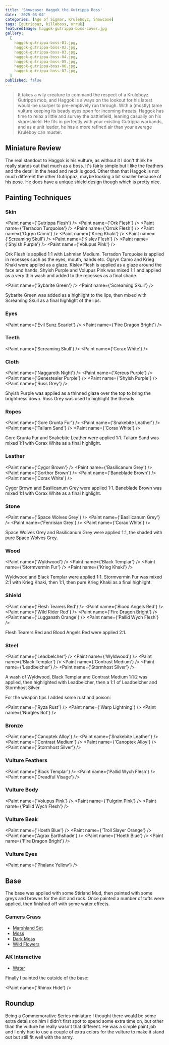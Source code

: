 ```yaml
---
title: 'Showcase: Haggok the Gutrippa Boss'
date: '2025-03-04'
categories: [Age of Sigmar, Kruleboyz, Showcase]
tags: [gutrippaz, killaboss, orruk]
featuredImage: haggok-gutrippa-boss-cover.jpg
gallery:
  [
    haggok-gutrippa-boss-01.jpg,
    haggok-gutrippa-boss-02.jpg,
    haggok-gutrippa-boss-03.jpg,
    haggok-gutrippa-boss-04.jpg,
    haggok-gutrippa-boss-05.jpg,
    haggok-gutrippa-boss-06.jpg,
    haggok-gutrippa-boss-07.jpg,
  ]
published: false
---
```



> It takes a wily creature to command the respect of a Kruleboyz Gutrippa mob, and Haggok is always on the lookout for
> his latest would-be usurper to pre-emptively run through. With a (mostly) tame vulture keeping its beady eyes open
> for incoming threats, Haggok has time to relax a little and survey the battlefield, leaning casually on his
> skareshield. He fits in perfectly with your existing Gutrippa warbands, and as a unit leader, he has a more refined
> air than your average Kruleboy can muster.

## Miniature Review

The real standout to Haggok is his vulture, as without it I don't think he really stands out that much as a boss. It's
fairly simple but I like the feathers and the detail in the head and neck is good. Other than that Haggok is not much
different the other Gutrippaz, maybe looking a bit smaller because of his pose. He does have a unique shield design
though which is pretty nice.

## Painting Techniques

### Skin

<Paint name={'Gutrippa Flesh'} />
<Paint name={'Ork Flesh'} />
<Paint name={'Terradon Turquoise'} />
<Paint name={'Orruk Flesh'} />
<Paint name={'Ogryn Camo'} />
<Paint name={'Krieg Khaki'} />
<Paint name={'Screaming Skull'} />
<Paint name={'Kislev Flesh'} />
<Paint name={'Shyish Purple'} />
<Paint name={'Volupus Pink'} />

Ork Flesh is applied 1:1 with Lahmian Medium. Terradon Turquoise is applied in recesses such as the eyes, mouth,
hands etc. Ogryn Camo and Krieg Khaki were applied as a glaze. Kislev Flesh is applied as a glaze around the face and
hands. Shyish Purple and Volupus Pink was mixed 1:1 and applied as a very thin wash and added to the recesses as a final
shade.

<Paint name={'Sybarite Green'} />
<Paint name={'Screaming Skull'} />

Sybarite Green was added as a highlight to the lips, then mixed with Screaming Skull as a final highlight of the lips.

### Eyes

<Paint name={'Evil Sunz Scarlet'} />
<Paint name={'Fire Dragon Bright'} />

### Teeth

<Paint name={'Screaming Skull'} />
<Paint name={'Corax White'} />

### Cloth

<Paint name={'Naggaroth Night'} />
<Paint name={'Xereus Purple'} />
<Paint name={'Genestealer Purple'} />
<Paint name={'Shyish Purple'} />
<Paint name={'Russ Grey'} />

Shyish Purple was applied as a thinned glaze over the top to bring the brightness down. Russ Grey was used to highlight
the threads.

### Ropes

<Paint name={'Gore Grunta Fur'} />
<Paint name={'Snakebite Leather'} />
<Paint name={'Tallarn Sand'} />
<Paint name={'Corax White'} />

Gore Grunta Fur and Snakebite Leather were applied 1:1. Tallarn Sand was mixed 1:1 with Corax White as a final
highlight.

### Leather

<Paint name={'Cygor Brown'} />
<Paint name={'Basilicanum Grey'} />
<Paint name={'Gorthor Brown'} />
<Paint name={'Baneblade Brown'} />
<Paint name={'Corax White'} />

Cygor Brown and Basilicanum Grey were applied 1:1. Baneblade Brown was mixed 1:1 with Corax White as a final highlight.

### Stone

<Paint name={'Space Wolves Grey'} />
<Paint name={'Basilicanum Grey'} />
<Paint name={'Fenrisian Grey'} />
<Paint name={'Corax White'} />

Space Wolves Grey and Basilicanum Grey were applied 1:1, the shaded with pure Space Wolves Grey.

### Wood

<Paint name={'Wyldwood'} />
<Paint name={'Black Templar'} />
<Paint name={'Stormvermin Fur'} />
<Paint name={'Krieg Khaki'} />

Wyldwood and Black Templar were applied 1:1. Stormvermin Fur was mixed 2:1 with Krieg Khaki, then 1:1, then pure
Krieg Khaki as a final highlight.

### Shield

<Paint name={'Flesh Tearers Red'} />
<Paint name={'Blood Angels Red'} />
<Paint name={'Wild Rider Red'} />
<Paint name={'Fire Dragon Bright'} />
<Paint name={'Lugganath Orange'} />
<Paint name={'Pallid Wych Flesh'} />

Flesh Tearers Red and Blood Angels Red were applied 2:1.

### Steel

<Paint name={'Leadbelcher'} />
<Paint name={'Wyldwood'} />
<Paint name={'Black Templar'} />
<Paint name={'Contrast Medium'} />
<Paint name={'Leadbelcher'} />
<Paint name={'Stormhost Silver'} />

A wash of Wyldwood, Black Templar and Contrast Medium 1:1:2 was applied, then highlighted with Leadbelcher, then
a 1:1 of Leadbelcher and Stormhost Silver.

For the weapon tips I added some rust and poison:

<Paint name={'Ryza Rust'} />
<Paint name={'Warp Lightning'} />
<Paint name={'Nurgles Rot'} />

### Bronze

<Paint name={'Canoptek Alloy'} />
<Paint name={'Snakebite Leather'} />
<Paint name={'Contrast Medium'} />
<Paint name={'Canoptek Alloy'} />
<Paint name={'Stormhost Silver'} />

### Vulture Feathers

<Paint name={'Black Templar'} />
<Paint name={'Pallid Wych Flesh'} />
<Paint name={'Dreadful Visage'} />

### Vulture Body

<Paint name={'Volupus Pink'} />
<Paint name={'Fulgrim Pink'} />
<Paint name={'Pallid Wych Flesh'} />

### Vulture Beak

<Paint name={'Hoeth Blue'} />
<Paint name={'Troll Slayer Orange'} />
<Paint name={'Agrax Earthshade'} />
<Paint name={'Hoeth Blue'} />
<Paint name={'Fire Dragon Bright'} />

### Vulture Eyes

<Paint name={'Phalanx Yellow'} />

## Base

The base was applied with some Stirland Mud, then painted with some greys and browns for the dirt and rock.
Once painted a number of tufts were applied, then finished off with some water effects.

### Gamers Grass

- [Marshland Set](https://gamersgrass.com/product/marshland-set/)
- [Moss](https://gamersgrass.com/product/moss-2mm/)
- [Dark Moss](https://gamersgrass.com/product/dark-moss-2mm/)
- [Wild Flowers](https://gamersgrass.com/product/wild-flowers-set/)

### AK Interactive

- [Water](https://ak-interactive.com/product/puddles-60ml/)

Finally I painted the outside of the base:

<Paint name={'Rhinox Hide'} />

## Roundup

Being a Commemorative Series miniature I thought there would be some extra details on him I didn't first spot to spend
some extra time on, but other than the vulture he really wasn't that different. He was a simple paint job and I only
had to use a couple of extra colors for the vulture to make it stand out but still fit well with the army.
